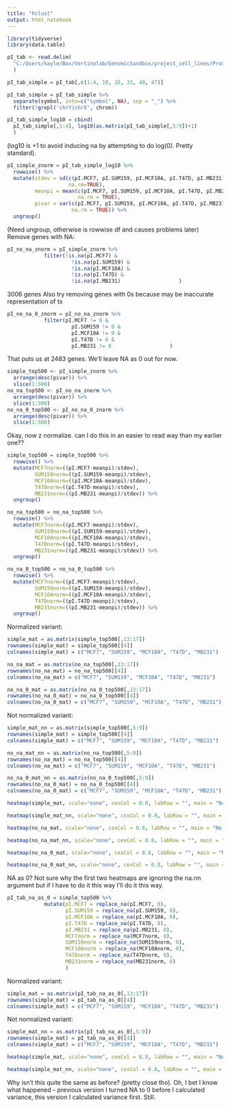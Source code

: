 ```yaml
---
title: "hclust"
output: html_notebook
---
```


```r
library(tidyverse)
library(data.table)
```

```r
pI_tab <- read.delim(
  "C:/Users/kayle/Box/Vertinolab/GenomicSandbox/project_cell_lines/ProSeq/pI/V3/project_cell_lines_pI.txt"
  )
```

```r
pI_tab_simple = pI_tab[,c(1:4, 19, 26, 33, 40, 47)]
```

```r
pI_tab_simple = pI_tab_simple %>%
  separate(symbol, into=c("symbol", NA), sep = "_") %>%
  filter(!grepl('chrY|chrX', chrom))
```

```r
pI_tab_simple_log10 = cbind(
  pI_tab_simple[,1:4], log10(as.matrix(pI_tab_simple[,5:9])+1)
  )
```
(log10 is +1 to avoid inducing na by attempting to do log(0). Pretty standard).
```r
pI_simple_znorm = pI_tab_simple_log10 %>%
  rowwise() %>%
  mutate(stdev = sd(c(pI.MCF7, pI.SUM159, pI.MCF10A, pI.T47D, pI.MB231),
                    na.rm=TRUE),
         meanpi = mean(c(pI.MCF7, pI.SUM159, pI.MCF10A, pI.T47D, pI.MB231),
                       na.rm = TRUE),
         pivar = var(c(pI.MCF7, pI.SUM159, pI.MCF10A, pI.T47D, pI.MB231),
                     na.rm = TRUE)) %>%
  ungroup()
```
(Need ungroup, otherwise is rowwise df and causes problems later)
Remove genes with NA:

```r
pI_no_na_znorm = pI_simple_znorm %>% 
            filter(!is.na(pI.MCF7) &
                     !is.na(pI.SUM159) &
                     !is.na(pI.MCF10A) &
                     !is.na(pI.T47D) &
                     !is.na(pI.MB231)                   )
```

3006 genes
Also try removing genes with 0s because may be inaccurate representation of tx

```r
pI_no_na_0_znorm = pI_no_na_znorm %>% 
            filter(pI.MCF7 != 0 &
                     pI.SUM159 != 0 &
                     pI.MCF10A != 0 &
                     pI.T47D != 0 &
                     pI.MB231 != 0                   )
```

That puts us at 2483 genes. We'll leave NA as 0 out for now.

```r
simple_top500 <- pI_simple_znorm %>%
  arrange(desc(pivar)) %>% 
  slice(1:500)
no_na_top500 <- pI_no_na_znorm %>%
  arrange(desc(pivar)) %>% 
  slice(1:500)
no_na_0_top500 <- pI_no_na_0_znorm %>%
  arrange(desc(pivar)) %>% 
  slice(1:500)
```

Okay, now z normalize. can I do this in an easier to read way than my earlier one??
```r
simple_top500 = simple_top500 %>%
  rowwise() %>%
  mutate(MCF7norm=((pI.MCF7-meanpi)/stdev),
         SUM159norm=((pI.SUM159-meanpi)/stdev),
         MCF10Anorm=((pI.MCF10A-meanpi)/stdev),
         T47Dnorm=((pI.T47D-meanpi)/stdev),
         MB231norm=((pI.MB231-meanpi)/stdev)) %>%
  ungroup()

no_na_top500 = no_na_top500 %>%
  rowwise() %>%
  mutate(MCF7norm=((pI.MCF7-meanpi)/stdev),
         SUM159norm=((pI.SUM159-meanpi)/stdev),
         MCF10Anorm=((pI.MCF10A-meanpi)/stdev),
         T47Dnorm=((pI.T47D-meanpi)/stdev),
         MB231norm=((pI.MB231-meanpi)/stdev)) %>%
  ungroup()

no_na_0_top500 = no_na_0_top500 %>%
  rowwise() %>%
  mutate(MCF7norm=((pI.MCF7-meanpi)/stdev),
         SUM159norm=((pI.SUM159-meanpi)/stdev),
         MCF10Anorm=((pI.MCF10A-meanpi)/stdev),
         T47Dnorm=((pI.T47D-meanpi)/stdev),
         MB231norm=((pI.MB231-meanpi)/stdev)) %>%
  ungroup()
```

Normalized variant:
```r
simple_mat = as.matrix(simple_top500[,13:17])
rownames(simple_mat) = simple_top500[[4]]
colnames(simple_mat) = c("MCF7", "SUM159", "MCF10A", "T47D", "MB231")

no_na_mat = as.matrix(no_na_top500[,13:17])
rownames(no_na_mat) = no_na_top500[[4]]
colnames(no_na_mat) = c("MCF7", "SUM159", "MCF10A", "T47D", "MB231")

no_na_0_mat = as.matrix(no_na_0_top500[,13:17])
rownames(no_na_0_mat) = no_na_0_top500[[4]]
colnames(no_na_0_mat) = c("MCF7", "SUM159", "MCF10A", "T47D", "MB231")
```

Not normalized variant:
```r
simple_mat_nn = as.matrix(simple_top500[,5:9])
rownames(simple_mat) = simple_top500[[4]]
colnames(simple_mat) = c("MCF7", "SUM159", "MCF10A", "T47D", "MB231")

no_na_mat_nn = as.matrix(no_na_top500[,5:9])
rownames(no_na_mat) = no_na_top500[[4]]
colnames(no_na_mat) = c("MCF7", "SUM159", "MCF10A", "T47D", "MB231")

no_na_0_mat_nn = as.matrix(no_na_0_top500[,5:9])
rownames(no_na_0_mat) = no_na_0_top500[[4]]
colnames(no_na_0_mat) = c("MCF7", "SUM159", "MCF10A", "T47D", "MB231")
```


```r
heatmap(simple_mat, scale="none", cexCol = 0.8, labRow = "", main = "No exclusions, row-normalized", na.rm = TRUE)
```
```r
heatmap(simple_mat_nn, scale="none", cexCol = 0.8, labRow = "", main = "No exclusions, not normalized", na.rm = TRUE)
```
```r
heatmap(no_na_mat, scale="none", cexCol = 0.8, labRow = "", main = "No NA, row-normalized", na.rm = TRUE)
```

```r
heatmap(no_na_mat_nn, scale="none", cexCol = 0.8, labRow = "", main = "No NA, not normalized", na.rm = TRUE)
```

```r
heatmap(no_na_0_mat, scale="none", cexCol = 0.8, labRow = "", main = "No NA or 0, row-normalized", na.rm = TRUE)
```

```r
heatmap(no_na_0_mat_nn, scale="none", cexCol = 0.8, labRow = "", main = "No NA or 0, not normalized", na.rm = TRUE)
```

NA as 0? Not sure why the first two heatmaps are ignoring the na.rm argument but if I have to do it this way I'll do it this way.

```r
pI_tab_na_as_0 = simple_top500 %>% 
            mutate(pI.MCF7 = replace_na(pI.MCF7, 0),
                   pI.SUM159 = replace_na(pI.SUM159, 0),
                   pI.MCF10A = replace_na(pI.MCF10A, 0),
                   pI.T47D = replace_na(pI.T47D, 0),
                   pI.MB231 = replace_na(pI.MB231, 0),
                   MCF7norm = replace_na(MCF7norm, 0),
                   SUM159norm = replace_na(SUM159norm, 0),
                   MCF10Anorm = replace_na(MCF10Anorm, 0),
                   T47Dnorm = replace_na(T47Dnorm, 0),
                   MB231norm = replace_na(MB231norm, 0)
                   )
```

Normalized variant:
```r
simple_mat = as.matrix(pI_tab_na_as_0[,13:17])
rownames(simple_mat) = pI_tab_na_as_0[[4]]
colnames(simple_mat) = c("MCF7", "SUM159", "MCF10A", "T47D", "MB231")
```

Not normalized variant:
```r
simple_mat_nn = as.matrix(pI_tab_na_as_0[,5:9])
rownames(simple_mat) = pI_tab_na_as_0[[4]]
colnames(simple_mat) = c("MCF7", "SUM159", "MCF10A", "T47D", "MB231")
```

```r
heatmap(simple_mat, scale="none", cexCol = 0.8, labRow = "", main = "No exclusions, row-normalized", na.rm = TRUE)
```
```r
heatmap(simple_mat_nn, scale="none", cexCol = 0.8, labRow = "", main = "No exclusions, not normalized", na.rm = TRUE)
```

Why isn't this quite the same as before? (pretty close tho). Oh, I bet I know what happened - previous version I turned NA to 0 before I calculated variance, this version I calculated variance first. Still.
